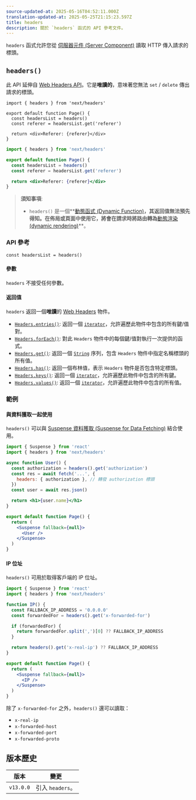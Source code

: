 ```yaml
---
source-updated-at: 2025-05-16T04:52:11.000Z
translation-updated-at: 2025-05-25T21:15:23.597Z
title: headers
description: 關於 `headers` 函式的 API 參考文件。
---
```


`headers` 函式允許您從 [伺服器元件 (Server Component)](/docs/app/building-your-application/rendering/server-components) 讀取 HTTP 傳入請求的標頭。

## `headers()`

此 API 延伸自 [Web Headers API](https://developer.mozilla.org/docs/Web/API/Headers)。它是**唯讀的**，意味著您無法 `set` / `delete` 傳出請求的標頭。

```tsx filename="app/page.tsx" switcher
import { headers } from 'next/headers'

export default function Page() {
  const headersList = headers()
  const referer = headersList.get('referer')

  return <div>Referer: {referer}</div>
}
```

```jsx filename="app/page.js" switcher
import { headers } from 'next/headers'

export default function Page() {
  const headersList = headers()
  const referer = headersList.get('referer')

  return <div>Referer: {referer}</div>
}
```

> **須知事項**:
>
> - `headers()` 是一個**[動態函式 (Dynamic Function)](/docs/app/building-your-application/rendering/server-components#server-rendering-strategies#dynamic-functions)**，其返回值無法預先得知。在佈局或頁面中使用它，將會在請求時將路由轉為**[動態渲染 (dynamic rendering)](/docs/app/building-your-application/rendering/server-components#dynamic-rendering)**。

### API 參考

```tsx
const headersList = headers()
```

#### 參數

`headers` 不接受任何參數。

#### 返回值

`headers` 返回一個**唯讀**的 [Web Headers](https://developer.mozilla.org/docs/Web/API/Headers) 物件。

- [`Headers.entries()`](https://developer.mozilla.org/docs/Web/API/Headers/entries): 返回一個 [`iterator`](https://developer.mozilla.org/docs/Web/JavaScript/Reference/Iteration_protocols)，允許遍歷此物件中包含的所有鍵/值對。
- [`Headers.forEach()`](https://developer.mozilla.org/docs/Web/API/Headers/forEach): 對此 `Headers` 物件中的每個鍵/值對執行一次提供的函式。
- [`Headers.get()`](https://developer.mozilla.org/docs/Web/API/Headers/get): 返回一個 [`String`](https://developer.mozilla.org/docs/Web/JavaScript/Reference/Global_Objects/String) 序列，包含 `Headers` 物件中指定名稱標頭的所有值。
- [`Headers.has()`](https://developer.mozilla.org/docs/Web/API/Headers/has): 返回一個布林值，表示 `Headers` 物件是否包含特定標頭。
- [`Headers.keys()`](https://developer.mozilla.org/docs/Web/API/Headers/keys): 返回一個 [`iterator`](https://developer.mozilla.org/docs/Web/JavaScript/Reference/Iteration_protocols)，允許遍歷此物件中包含的所有鍵。
- [`Headers.values()`](https://developer.mozilla.org/docs/Web/API/Headers/values): 返回一個 [`iterator`](https://developer.mozilla.org/docs/Web/JavaScript/Reference/Iteration_protocols)，允許遍歷此物件中包含的所有值。

### 範例

#### 與資料獲取一起使用

`headers()` 可以與 [Suspense 資料獲取 (Suspense for Data Fetching)](/docs/app/building-your-application/data-fetching/fetching-caching-and-revalidating) 結合使用。

```jsx filename="app/page.js"
import { Suspense } from 'react'
import { headers } from 'next/headers'

async function User() {
  const authorization = headers().get('authorization')
  const res = await fetch('...', {
    headers: { authorization }, // 轉發 authorization 標頭
  })
  const user = await res.json()

  return <h1>{user.name}</h1>
}

export default function Page() {
  return (
    <Suspense fallback={null}>
      <User />
    </Suspense>
  )
}
```

#### IP 位址

`headers()` 可用於取得客戶端的 IP 位址。

```jsx filename="app/page.js"
import { Suspense } from 'react'
import { headers } from 'next/headers'

function IP() {
  const FALLBACK_IP_ADDRESS = '0.0.0.0'
  const forwardedFor = headers().get('x-forwarded-for')

  if (forwardedFor) {
    return forwardedFor.split(',')[0] ?? FALLBACK_IP_ADDRESS
  }

  return headers().get('x-real-ip') ?? FALLBACK_IP_ADDRESS
}

export default function Page() {
  return (
    <Suspense fallback={null}>
      <IP />
    </Suspense>
  )
}
```

除了 `x-forwarded-for` 之外，`headers()` 還可以讀取：

- `x-real-ip`
- `x-forwarded-host`
- `x-forwarded-port`
- `x-forwarded-proto`

## 版本歷史

| 版本       | 變更                  |
| ---------- | -------------------- |
| `v13.0.0`  | 引入 `headers`。      |